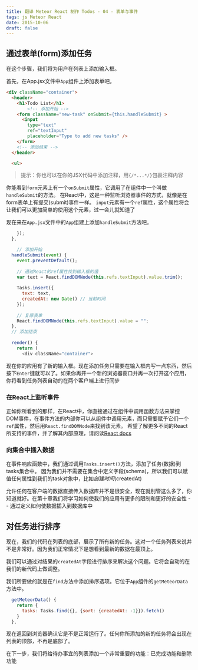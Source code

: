 ```yaml
---
title: 翻译 Meteor React 制作 Todos - 04 - 表单与事件
tags: js Meteor React
date: 2015-10-06
draft: false
---
```


## 通过表单(form)添加任务

在这个步骤，我们将为用户在列表上添加输入框。

首先，在App.jsx文件中`App`组件上添加表单吧。

```html
<div className="container">
  <header>
    <h1>Todo List</h1>
		<!-- 添加开始 -->
    <form className="new-task" onSubmit={this.handleSubmit} >
      <input
        type="text"
        ref="textInput"
        placeholder="Type to add new tasks" />
    </form>
    <!-- 添加结束 -->
  </header>

  <ul>
```

> 提示：你也可以在你的JSX代码中添加注释，用`{/*...*/}`包裹注释内容

你能看到`form`元素上有一个`onSubmit`属性，它调用了在组件中一个叫做`handleSubmit`的方法。
在React中，这是一种监听浏览器事件的方式，就像是在form表单上有提交(submit)事件一样。
`input`元素有一个`ref`属性，这个属性将会让我们可以更加简单的使用这个元素，过一会儿就知道了

现在来在`App.jsx`文件中的`App`组建上添加`handleSubmit`方法吧。
```js
    });
  },

	// 添加开始 
  handleSubmit(event) {
    event.preventDefault();
 
    // 通过React的ref属性找到输入框的值
    var text = React.findDOMNode(this.refs.textInput).value.trim();
 
    Tasks.insert({
      text: text,
      createdAt: new Date() // 当前时间
    });
 
    // 复原表单
    React.findDOMNode(this.refs.textInput).value = "";
  },
  // 添加结束
 
  render() {
    return (
      <div className="container">
```

现在你的应用有了新的输入框。现在添加任务只需要在输入框内写一点东西，然后按下`Enter`键就可以了。如果你再开一个新的浏览器窗口并再一次打开这个应用，你将看到任务列表自动的在两个客户端上进行同步

### 在React上监听事件

正如你所看到的那样，在React中，你直接通过在组件中调用函数方法来掌控DOM事件，在事件方法的内部你可以从组件中调用元素，而只需要赋予它们一个`ref`属性，然后用`React.findDOMNode`来找到该元素。
希望了解更多不同的React所支持的事件，并了解其内部原理，请阅读[React docs](https://facebook.github.io/react/docs/events.html)

### 向集合中插入数据

在事件响应函数中，我们通过调用`Tasks.insert()`方法，添加了任务(数据)到tasks集合中。
因为我们并不需要在集合中定义字段(schema)，所以我们可以赋值任何属性到我们的task对象中，比如*创建时间*(createdAt)

允许任何在客户端的数据直接传入数据库并不是很安全，现在就别管这么多了，你知道就好。在第十章我们将学习如何使我们的应用有更多的限制和更好的安全性 -- 通过定义如何使数据插入到数据库中

## 对任务进行排序

现在，我们的代码在列表的底部，展示了所有新的任务。这对一个任务列表来说并不是非常好。因为我们正常情况下是想看到最新的数据在最顶上。

我们可以通过对结果的`createdAt`字段进行排序来解决这个问题。它将会自动的在我们的新代码上做调整。

我们所要做的就是在`find`方法中添加排序选项。它位于`App`组件的`getMeteorData`方法中。

```js
  getMeteorData() {
    return {
      tasks: Tasks.find({}, {sort: {createdAt: -1}}).fetch()
    }
  },
```

现在返回到浏览器确认它是不是正常运行了。任何你所添加的新的任务将会出现在列表的顶部，不再是底部了。

在下一步，我们将给待办事宜的列表添加一个非常重要的功能：已完成功能和删除功能